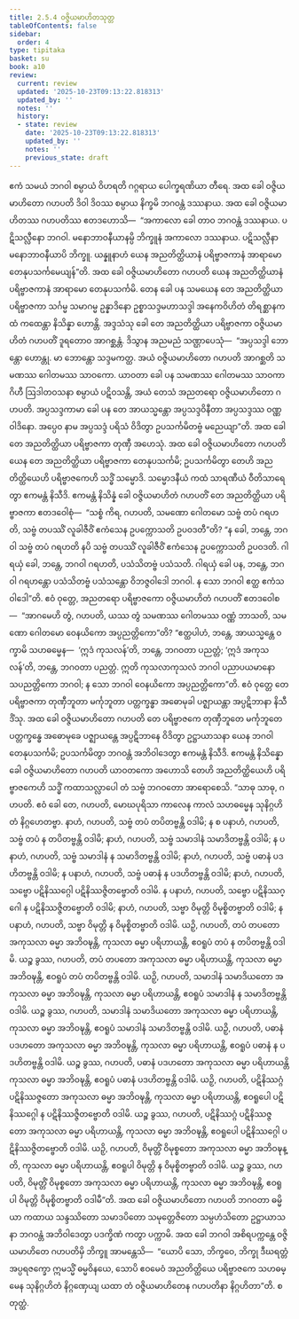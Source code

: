 ```yaml
---
title: 2.5.4 ဝဇ္ဇိယမာဟိတသုတ္တ
tableOfContents: false
sidebar:
  order: 4
type: tipitaka
basket: su
book: a10
review:
  current: review
  updated: '2025-10-23T09:13:22.818313'
  updated_by: ''
  notes: ''
  history:
  - state: review
    date: '2025-10-23T09:13:22.818313'
    updated_by: ''
    notes: ''
    previous_state: draft
---
```



<ReviewStatus review={frontmatter.review} showDetails={true} />

<HypothesisAnnotation frontmatter={frontmatter} />

<DynamicBreadcrumb />

<Division number="94" book="a10" e="ch" v="17" p="409">

<Paragraph number="821" book="a10">
ဧကံ သမယံ ဘဂဝါ စမ္ပာယံ ဝိဟရတိ ဂဂ္ဂရာယ ပေါက္ခရဏိယာ တီရေ. အထ ခေါ ဝဇ္ဇိယမာဟိတော ဂဟပတိ ဒိဝါ ဒိဝဿ စမ္ပာယ နိက္ခမိ ဘဂဝန္တံ ဒဿနာယ. အထ ခေါ ဝဇ္ဇိယမာဟိတဿ ဂဟပတိဿ ဧတဒဟောသိ—  “အကာလော ခေါ တာဝ ဘဂဝန္တံ ဒဿနာယ. ပဋိသလ္လီနော ဘဂဝါ. မနောဘာဝနီယာနမ္ပိ ဘိက္ခူနံ အကာလော ဒဿနာယ. ပဋိသလ္လီနာ မနောဘာဝနီယာပိ ဘိက္ခူ. ယန္နူနာဟံ ယေန အညတိတ္ထိယာနံ ပရိဗ္ဗာဇကာနံ အာရာမော တေနုပသင်္ကမေယျန်”တိ.
</Paragraph>

<Paragraph number="822" book="a10">
အထ ခေါ ဝဇ္ဇိယမာဟိတော ဂဟပတိ ယေန အညတိတ္ထိယာနံ ပရိဗ္ဗာဇကာနံ အာရာမော တေနုပသင်္ကမိ. တေန ခေါ ပန သမယေန တေ အညတိတ္ထိယာ ပရိဗ္ဗာဇကာ သင်္ဂမ္မ သမာဂမ္မ ဥန္နာဒိနော ဥစ္စာသဒ္ဒမဟာသဒ္ဒါ အနေကဝိဟိတံ တိရစ္ဆာနကထံ ကထေန္တာ နိသိန္နာ ဟောန္တိ.
</Paragraph>

<Paragraph number="823" book="a10">
အဒ္ဒသံသု ခေါ တေ အညတိတ္ထိယာ ပရိဗ္ဗာဇကာ ဝဇ္ဇိယမာဟိတံ ဂဟပတိံ ဒူရတောဝ အာဂစ္ဆန္တံ. ဒိသွာန အညမညံ သဏ္ဌာပေသုံ—  “အပ္ပသဒ္ဒါ ဘောန္တော ဟောန္တု. မာ ဘောန္တော သဒ္ဒမကတ္ထ. အယံ ဝဇ္ဇိယမာဟိတော ဂဟပတိ အာဂစ္ဆတိ သမဏဿ ဂေါတမဿ သာဝကော. ယာဝတာ ခေါ ပန သမဏဿ ဂေါတမဿ သာဝကာ ဂိဟီ ဩဒါတဝသနာ စမ္ပာယံ ပဋိဝသန္တိ, အယံ တေသံ အညတရော ဝဇ္ဇိယမာဟိတော ဂဟပတိ. အပ္ပသဒ္ဒကာမာ ခေါ ပန တေ အာယသ္မန္တော အပ္ပသဒ္ဒဝိနီတာ အပ္ပသဒ္ဒဿ ဝဏ္ဏဝါဒိနော. အပ္ပေဝ နာမ အပ္ပသဒ္ဒံ ပရိသံ ဝိဒိတွာ ဥပသင်္ကမိတဗ္ဗံ မညေယျာ”တိ.
</Paragraph>

<Paragraph number="824" book="a10">
အထ ခေါ တေ အညတိတ္ထိယာ ပရိဗ္ဗာဇကာ တုဏှီ အဟေသုံ. အထ ခေါ ဝဇ္ဇိယမာဟိတော ဂဟပတိ ယေန တေ အညတိတ္ထိယာ ပရိဗ္ဗာဇကာ တေနုပသင်္ကမိ; ဥပသင်္ကမိတွာ တေဟိ အညတိတ္ထိယေဟိ ပရိဗ္ဗာဇကေဟိ သဒ္ဓိံ သမ္မောဒိ. သမ္မောဒနီယံ ကထံ သာရဏီယံ ဝီတိသာရေတွာ ဧကမန္တံ နိသီဒိ. ဧကမန္တံ နိသိန္နံ ခေါ ဝဇ္ဇိယမာဟိတံ ဂဟပတိံ တေ အညတိတ္ထိယာ ပရိဗ္ဗာဇကာ ဧတဒဝေါစုံ—  “သစ္စံ ကိရ, ဂဟပတိ, သမဏော ဂေါတမော သဗ္ဗံ တပံ ဂရဟတိ, သဗ္ဗံ တပဿိံ လူခါဇီဝိံ ဧကံသေန ဥပက္ကောသတိ ဥပဝဒတီ”တိ? “န ခေါ, ဘန္တေ, ဘဂဝါ သဗ္ဗံ တပံ ဂရဟတိ နပိ သဗ္ဗံ တပဿိံ လူခါဇီဝိံ ဧကံသေန ဥပက္ကောသတိ ဥပဝဒတိ. ဂါရယှံ ခေါ, ဘန္တေ, ဘဂဝါ ဂရဟတိ, ပသံသိတဗ္ဗံ ပသံသတိ. ဂါရယှံ ခေါ ပန, ဘန္တေ, ဘဂဝါ ဂရဟန္တော ပသံသိတဗ္ဗံ ပသံသန္တော ဝိဘဇ္ဇဝါဒေါ ဘဂဝါ. န သော ဘဂဝါ ဧတ္ထ ဧကံသဝါဒေါ”တိ.
</Paragraph>

<Paragraph number="825" book="a10">
ဧဝံ ဝုတ္တေ, အညတရော ပရိဗ္ဗာဇကော ဝဇ္ဇိယမာဟိတံ ဂဟပတိံ ဧတဒဝေါစ—  “အာဂမေဟိ တွံ, ဂဟပတိ, ယဿ တွံ သမဏဿ ဂေါတမဿ ဝဏ္ဏံ ဘာသတိ, သမဏော ဂေါတမော ဝေနယိကော အပ္ပညတ္တိကော”တိ? “ဧတ္ထပါဟံ, ဘန္တေ, အာယသ္မန္တေ ဝက္ခာမိ သဟဓမ္မေန—  ‘ဣဒံ ကုသလန်’တိ, ဘန္တေ, ဘဂဝတာ ပညတ္တံ; ‘ဣဒံ အကုသလန်’တိ, ဘန္တေ, ဘဂဝတာ ပညတ္တံ. ဣတိ ကုသလာကုသလံ ဘဂဝါ ပညာပယမာနော သပညတ္တိကော ဘဂဝါ; န သော ဘဂဝါ ဝေနယိကော အပ္ပညတ္တိကော”တိ.
</Paragraph>

<Paragraph number="826" book="a10">
ဧဝံ ဝုတ္တေ တေ ပရိဗ္ဗာဇကာ တုဏှီဘူတာ မင်္ကုဘူတာ ပတ္တက္ခန္ဓာ အဓောမုခါ ပဇ္ဈာယန္တာ အပ္ပဋိဘာနာ နိသီဒိံသု. အထ ခေါ ဝဇ္ဇိယမာဟိတော ဂဟပတိ တေ ပရိဗ္ဗာဇကေ တုဏှီဘူတေ မင်္ကုဘူတေ ပတ္တက္ခန္ဓေ အဓောမုခေ ပဇ္ဈာယန္တေ အပ္ပဋိဘာနေ ဝိဒိတွာ ဥဋ္ဌာယာသနာ ယေန ဘဂဝါ တေနုပသင်္ကမိ; ဥပသင်္ကမိတွာ ဘဂဝန္တံ အဘိဝါဒေတွာ ဧကမန္တံ နိသီဒိ. ဧကမန္တံ နိသိန္နော ခေါ ဝဇ္ဇိယမာဟိတော ဂဟပတိ ယာဝတကော အဟောသိ တေဟိ အညတိတ္ထိယေဟိ ပရိဗ္ဗာဇကေဟိ သဒ္ဓိံ ကထာသလ္လာပေါ တံ သဗ္ဗံ ဘဂဝတော အာရောစေသိ.
</Paragraph>

<Paragraph number="827" book="a10">
“သာဓု သာဓု, ဂဟပတိ. ဧဝံ ခေါ တေ, ဂဟပတိ, မောဃပုရိသာ ကာလေန ကာလံ သဟဓမ္မေန သုနိဂ္ဂဟိတံ နိဂ္ဂဟေတဗ္ဗာ. နာဟံ, ဂဟပတိ, သဗ္ဗံ တပံ တပိတဗ္ဗန္တိ ဝဒါမိ; န စ ပနာဟံ, ဂဟပတိ, သဗ္ဗံ တပံ န တပိတဗ္ဗန္တိ ဝဒါမိ; နာဟံ, ဂဟပတိ, သဗ္ဗံ သမာဒါနံ သမာဒိတဗ္ဗန္တိ ဝဒါမိ; န ပနာဟံ, ဂဟပတိ, သဗ္ဗံ သမာဒါနံ န သမာဒိတဗ္ဗန္တိ ဝဒါမိ; နာဟံ, ဂဟပတိ, သဗ္ဗံ ပဓာနံ ပဒဟိတဗ္ဗန္တိ ဝဒါမိ; န ပနာဟံ, ဂဟပတိ, သဗ္ဗံ ပဓာနံ န ပဒဟိတဗ္ဗန္တိ ဝဒါမိ; နာဟံ, ဂဟပတိ, သဗ္ဗော ပဋိနိဿဂ္ဂေါ ပဋိနိဿဇ္ဇိတဗ္ဗောတိ ဝဒါမိ. န ပနာဟံ, ဂဟပတိ, သဗ္ဗော ပဋိနိဿဂ္ဂေါ န ပဋိနိဿဇ္ဇိတဗ္ဗောတိ ဝဒါမိ; နာဟံ, ဂဟပတိ, သဗ္ဗာ ဝိမုတ္တိ ဝိမုစ္စိတဗ္ဗာတိ ဝဒါမိ; န ပနာဟံ, ဂဟပတိ, သဗ္ဗာ ဝိမုတ္တိ န ဝိမုစ္စိတဗ္ဗာတိ ဝဒါမိ.
</Paragraph>

<Paragraph number="828" book="a10">
ယဉှိ, ဂဟပတိ, တပံ တပတော အကုသလာ ဓမ္မာ အဘိဝဍ္ဎန္တိ, ကုသလာ ဓမ္မာ ပရိဟာယန္တိ, ဧဝရူပံ တပံ န တပိတဗ္ဗန္တိ ဝဒါမိ. ယဉ္စ ခွဿ, ဂဟပတိ, တပံ တပတော အကုသလာ ဓမ္မာ ပရိဟာယန္တိ, ကုသလာ ဓမ္မာ အဘိဝဍ္ဎန္တိ, ဧဝရူပံ တပံ တပိတဗ္ဗန္တိ ဝဒါမိ.
</Paragraph>

<Paragraph number="829" book="a10">
ယဉှိ, ဂဟပတိ, သမာဒါနံ သမာဒိယတော အကုသလာ ဓမ္မာ အဘိဝဍ္ဎန္တိ, ကုသလာ ဓမ္မာ ပရိဟာယန္တိ, ဧဝရူပံ သမာဒါနံ န သမာဒိတဗ္ဗန္တိ ဝဒါမိ. ယဉ္စ ခွဿ, ဂဟပတိ, သမာဒါနံ သမာဒိယတော အကုသလာ ဓမ္မာ ပရိဟာယန္တိ, ကုသလာ ဓမ္မာ အဘိဝဍ္ဎန္တိ, ဧဝရူပံ သမာဒါနံ သမာဒိတဗ္ဗန္တိ ဝဒါမိ.
</Paragraph>

<Paragraph number="830" book="a10">
ယဉှိ, ဂဟပတိ, ပဓာနံ ပဒဟတော အကုသလာ ဓမ္မာ အဘိဝဍ္ဎန္တိ, ကုသလာ ဓမ္မာ ပရိဟာယန္တိ, ဧဝရူပံ ပဓာနံ န ပဒဟိတဗ္ဗန္တိ ဝဒါမိ. ယဉ္စ ခွဿ, ဂဟပတိ, ပဓာနံ ပဒဟတော အကုသလာ ဓမ္မာ ပရိဟာယန္တိ ကုသလာ ဓမ္မာ အဘိဝဍ္ဎန္တိ, ဧဝရူပံ ပဓာနံ ပဒဟိတဗ္ဗန္တိ ဝဒါမိ.
</Paragraph>

<Paragraph number="831" book="a10">
ယဉှိ, ဂဟပတိ, ပဋိနိဿဂ္ဂံ ပဋိနိဿဇ္ဇတော အကုသလာ ဓမ္မာ အဘိဝဍ္ဎန္တိ, ကုသလာ ဓမ္မာ ပရိဟာယန္တိ, ဧဝရူပေါ ပဋိနိဿဂ္ဂေါ န ပဋိနိဿဇ္ဇိတဗ္ဗောတိ ဝဒါမိ. ယဉ္စ ခွဿ, ဂဟပတိ, ပဋိနိဿဂ္ဂံ ပဋိနိဿဇ္ဇတော အကုသလာ ဓမ္မာ ပရိဟာယန္တိ, ကုသလာ ဓမ္မာ အဘိဝဍ္ဎန္တိ, ဧဝရူပေါ ပဋိနိဿဂ္ဂေါ ပဋိနိဿဇ္ဇိတဗ္ဗောတိ ဝဒါမိ.
</Paragraph>

<Paragraph number="832" book="a10">
ယဉှိ, ဂဟပတိ, ဝိမုတ္တိံ ဝိမုစ္စတော အကုသလာ ဓမ္မာ အဘိဝဍ္ဎန္တိ, ကုသလာ ဓမ္မာ ပရိဟာယန္တိ, ဧဝရူပါ ဝိမုတ္တိ န ဝိမုစ္စိတဗ္ဗာတိ ဝဒါမိ. ယဉ္စ ခွဿ, ဂဟပတိ, ဝိမုတ္တိံ ဝိမုစ္စတော အကုသလာ ဓမ္မာ ပရိဟာယန္တိ, ကုသလာ ဓမ္မာ အဘိဝဍ္ဎန္တိ, ဧဝရူပါ ဝိမုတ္တိ ဝိမုစ္စိတဗ္ဗာတိ ဝဒါမီ”တိ.
</Paragraph>

<Paragraph number="833" book="a10">
အထ ခေါ ဝဇ္ဇိယမာဟိတော ဂဟပတိ ဘဂဝတာ ဓမ္မိယာ ကထာယ သန္ဒဿိတော သမာဒပိတော သမုတ္တေဇိတော သမ္ပဟံသိတော ဥဋ္ဌာယာသနာ ဘဂဝန္တံ အဘိဝါဒေတွာ ပဒက္ခိဏံ ကတွာ ပက္ကာမိ.
</Paragraph>

<Paragraph number="834" book="a10">
အထ ခေါ ဘဂဝါ အစိရပက္ကန္တေ ဝဇ္ဇိယမာဟိတေ ဂဟပတိမှိ ဘိက္ခူ အာမန္တေသိ—  “ယောပိ သော, ဘိက္ခဝေ, ဘိက္ခု ဒီဃရတ္တံ အပ္ပရဇက္ခော ဣမသ္မိံ ဓမ္မဝိနယေ, သောပိ ဧဝမေဝံ အညတိတ္ထိယေ ပရိဗ္ဗာဇကေ သဟဓမ္မေန သုနိဂ္ဂဟိတံ နိဂ္ဂဏှေယျ ယထာ တံ ဝဇ္ဇိယမာဟိတေန ဂဟပတိနာ နိဂ္ဂဟိတာ”တိ.

</Paragraph>
</Division>

<Paragraph number="835" type="center" book="a10">
စတုတ္ထံ.
</Paragraph>